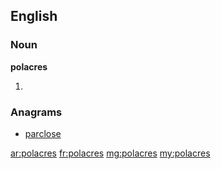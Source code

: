 ==English==

===Noun===
'''polacres'''

# {{plural of|[[polacre]]}}

===Anagrams===
* [[parclose#English|parclose]]

[[ar:polacres]]
[[fr:polacres]]
[[mg:polacres]]
[[my:polacres]]